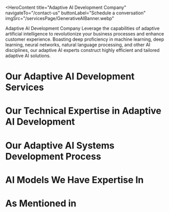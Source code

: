<HeroContent
  title="Adaptive AI Development Company"
  navigateTo="/contact-us"
  buttonLabel="Schedule a conversation"
  imgSrc="/servicesPage/GenerativeAIBanner.webp"
>
  Adaptive AI Development Company Leverage the capabilities of adaptive
  artificial intelligence to revolutionize your business processes and enhance
  customer experience. Boasting deep proficiency in machine learning, deep
  learning, neural networks, natural language processing, and other AI
  disciplines, our adaptive AI experts construct highly efficient and tailored
  adaptive AI solutions.
</HeroContent>

<ClientCompaniesComponent />

<CountUpAnimationContainer />

# Our Adaptive AI Development Services

<section className="grid grid-cols-2 gap-10 w-full py-16">
  <section className="w-full col-span-1 cursor-pointer">
    <ServiceCard
      service={{
        id: 1,
        image: "/servicesPage/ConsultingandStrategyDevelopmenticon.svg",
        title: "Consulting and Strategy Development",
        description:
          "We evaluate your company's objectives and needs to determine how AI can benefit your business. Then, we create a plan for implementing AI that outlines the strategies to address your most complex business issues using AI technology.",
        urlPath: "",
      }}
    />
  </section>
  <section className="w-full col-span-1 cursor-pointer">
    <ServiceCard
      service={{
        id: 2,
        image:
          "/servicesPage/CustomAdaptiveAIModelbasedSolutionsDevelopmenticon.svg",
        title: "Custom Adaptive AI Model-based Solutions Development",
        description:
          "We develop customized AI-driven solutions that leverage sophisticated machine learning methods such as transfer learning and online learning to facilitate continuous improvement of the AI model. Our offerings span predictive analytics tools and AI-enabled chatbots, all designed to provide users with real-time insights and responses.",
        urlPath: "",
      }}
    />
  </section>
  <section className="w-full col-span-1 cursor-pointer">
    <ServiceCard
      service={{
        id: 3,
        image: "/servicesPage/BlockchainMaintenance.svg",
        title: "Maintenance and Upgrade",
        description:
          "Our ongoing support and maintenance services can help you address any problems or defects and improve your system's performance. Our AI experts will also enhance the deployed adaptive AI-based solution by adding new features to meet your changing business needs.",
        urlPath: "",
      }}
    />
  </section>
  <section className="w-full col-span-1 cursor-pointer">
    <ServiceCard
      service={{
        id: 4,
        image: "/servicesPage/EnterpriseIntegration.svg",
        title: "Model Integration and Deployment",
        description:
          "Integrating and Implementing Models Boost your current applications by incorporating real-time data compatibility through the integration of adaptive AI models and solutions such as virtual assistants and chatbots. This guarantees personalized customer experiences and highly automated business workflows.",
        urlPath: "",
      }}
    />
  </section>
  <section className="w-full col-span-1 cursor-pointer">
    <ServiceCard
      service={{
        id: 5,
        image: "/servicesPage/DataEngineeringicon.svg",
        title: "Data Engineering",
        description:
          "The data engineering process involves obtaining and manipulating data, which our adaptable AI developers handle proficiently. They process substantial volumes of reliable data using cutting-edge data engineering technologies like NoSQL, Apache Spark, and Hadoop, all while ensuring scalability, privacy, and security.",
        urlPath: "",
      }}
    />
  </section>
</section>

# Our Technical Expertise in Adaptive AI Development

<section className="grid grid-cols-3 gap-10 w-full py-16">
  <section className="w-full col-span-1 cursor-pointer">
    <ServiceCard
      service={{
        id: 1,
        image: "/servicesPage/MachineLearningicon.svg",
        title: "Machine Learning",
        description:
          "Our developers possess extensive expertise in various machine learning approaches, such as continuous, guided, and unguided learning methods, deep reinforcement learning techniques, and attention-based mechanisms. This knowledge allows for the smooth integration of adaptive AI models into existing systems.",
        urlPath: "",
      }}
    />
  </section>
  <section className="w-full col-span-1 cursor-pointer">
    <ServiceCard
      service={{
        id: 2,
        image: "/servicesPage/Deeplearningicon.svg",
        title: "Deep Learning",
        description:
          "Our developers possess expertise in deep learning algorithms and their underlying neural networks, such as recurrent neural networks (RNNs), convolutional neural networks (CNNs), and long short-term memory (LSTM) networks. These advanced techniques enable adaptive AI models to learn from data and make predictions autonomously.",
        urlPath: "",
      }}
    />
  </section>
  <section className="w-full col-span-1 cursor-pointer">
    <ServiceCard
      service={{
        id: 3,
        image: "/servicesPage/NaturalLanguageProcessingNLP.svg",
        title: "Natural Language Processing (NLP)",
        description:
          "Our team of adaptable AI specialists can integrate Natural Language Processing (NLP) into your application to enable efficient sentiment analysis, text processing, and named entity recognition. NLP can also be employed for creating chatbots and virtual assistants.",
        urlPath: "",
      }}
    />
  </section>
  <section className="w-full col-span-1 cursor-pointer">
    <ServiceCard
      service={{
        id: 4,
        image: "/servicesPage/Computervision.svg",
        title: "Computer Vision",
        description:
          "Our team has extensive knowledge in leveraging state-of-the-art tools, frameworks, and libraries such as TensorFlow or PyTorch. We develop reliable computer vision algorithms and techniques, encompassing image classification, object detection, segmentation, and scene comprehension.",
        urlPath: "",
      }}
    />
  </section>
  <section className="w-full col-span-1 cursor-pointer">
    <ServiceCard
      service={{
        id: 5,
        image: "/servicesPage/Cloudcomputingicon.svg",
        title: "Cloud Computing",
        description:
          "Our developers, who are proficient in cloud computing technologies such as Microsoft Azure, Google Cloud Platform (GCP), and Amazon Web Services (AWS), can safely deploy and scale your adaptive AI solutions by providing access to large data sets.",
        urlPath: "",
      }}
    />
  </section>
  <section className="w-full col-span-1 cursor-pointer">
    <ServiceCard
      service={{
        id: 6,
        image: "/servicesPage/Predictiveanalyticsicon.svg",
        title: "Predictive Analytics",
        description:
          "Our developers have expertise in creating adaptive AI-based solutions that utilize predictive analytics algorithms and techniques, such as random forests, decision trees, and gradient boosting. These solutions enable businesses to make data-driven decisions based on real-time data.",
        urlPath: "",
      }}
    />
  </section>
</section>

# Our Adaptive AI Systems Development Process

<section className="grid grid-cols-3 gap-10 w-full py-16">
  <section className="w-full col-span-1 cursor-pointer">
    <ServiceCard
      service={{
        id: 1,
        image: "/servicesPage/Identifytheproblem.svg",
        title: "Identify the Problem",
        description:
          "Defining the Issue The initial step in creating an adaptable AI solution is to pinpoint the problem you aim to resolve. This entails comprehending the business necessity or user demand that the AI will address, along with any restrictions or limitations on the solution.",
        urlPath: "",
      }}
    />
  </section>
  <section className="w-full col-span-1 cursor-pointer">
    <ServiceCard
      service={{
        id: 2,
        image: "/servicesPage/Gatherdata.svg",
        title: "Gather Data",
        description:
          "Collect Data after you have recognized the issue, you must gather pertinent data to train your AI system. This may entail obtaining data from multiple sources, such as the company's own records, publicly available datasets, and content created by users.",
        urlPath: "",
      }}
    />
  </section>
  <section className="w-full col-span-1 cursor-pointer">
    <ServiceCard
      service={{
        id: 3,
        image: "/servicesPage/Cleanandpreprocessdata.svg",
        title: "Clean and Preprocess Data",
        description:
          "Collecting and Preparing Data once you've obtained your data, you must clean and prepare it to ensure it's suitable for training your AI model. This process involves eliminating duplicates, addressing missing data, and converting the information into a format compatible with your model.",
        urlPath: "",
      }}
    />
  </section>
  <section className="w-full col-span-1 cursor-pointer">
    <ServiceCard
      service={{
        id: 4,
        image: "/servicesPage/Developandtrainthemodel.svg",
        title: "Develop and Train the Model",
        description:
          "Construct and Educate the Model after cleansing and preparing your data, you can start to construct your AI model. This entails choosing a suitable algorithm or method, adjusting hyperparameters, and training the model using your data.",
        urlPath: "",
      }}
    />
  </section>
  <section className="w-full col-span-1 cursor-pointer">
    <ServiceCard
      service={{
        id: 5,
        image: "/servicesPage/Validatandtestthemodel.svg",
        title: "Cloud Computing",
        description:
          "After your model has been trained, it is crucial to validate and assess its performance to ensure it is functioning as anticipated. This process involves evaluating the model's accuracy, precision, recall, and other relevant metrics, and making any necessary modifications to enhance its performance.",
        urlPath: "",
      }}
    />
  </section>
  <section className="w-full col-span-1 cursor-pointer">
    <ServiceCard
      service={{
        id: 6,
        image: "/servicesPage/Deploythemodel.svg",
        title: "Deploy the Model",
        description:
          "Once you have verified and evaluated your model, you can implement it in a live, operational setting. This may require incorporating the model with other applications, such as a website or mobile application, and establishing the necessary infrastructure to maintain the model's continuous functioning.",
        urlPath: "",
      }}
    />
  </section>
  <section className="w-full col-span-1 cursor-pointer">
    <ServiceCard
      service={{
        id: 7,
        image: "/servicesPage/Monitorandupdatethemodel.svg",
        title: "Monitor and Update the Model",
        description:
          "Continuously Assess and Refine the Model once your model has been implemented, it's crucial to closely monitor its performance to verify that it's maintaining the expected level of effectiveness. This may entail establishing monitoring and notification systems, as well as regularly updating the model to enhance its performance based on new information or user input.",
        urlPath: "",
      }}
    />
  </section>
</section>

# AI Models We Have Expertise In

# As Mentioned in

<ClientCompaniesComponent />
